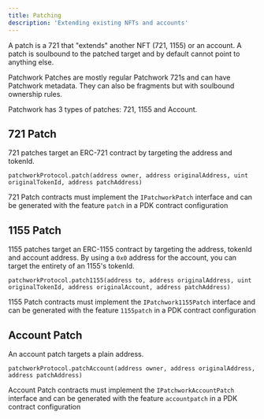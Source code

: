```yaml
---
title: Patching
description: 'Extending existing NFTs and accounts'
---
```


A patch is a 721 that "extends" another NFT (721, 1155) or an account. A patch is soulbound to the patched target and by default cannot point to anything else.

Patchwork Patches are mostly regular Patchwork 721s and can have Patchwork metadata. They can also be fragments but with soulbound ownership rules.

Patchwork has 3 types of patches: 721, 1155 and Account.


## 721 Patch ##

721 patches target an ERC-721 contract by targeting the address and tokenId.

```solidity
patchworkProtocol.patch(address owner, address originalAddress, uint originalTokenId, address patchAddress)
```

721 Patch contracts must implement the `IPatchworkPatch` interface and can be generated with the feature `patch` in a PDK contract configuration


## 1155 Patch ##

1155 patches target an ERC-1155 contract by targeting the address, tokenId and account address. By using a `0x0` address for the account, you can target the entirety of an 1155's tokenId.

```solidity
patchworkProtocol.patch1155(address to, address originalAddress, uint originalTokenId, address originalAccount, address patchAddress)
```

1155 Patch contracts must implement the `IPatchwork1155Patch` interface and can be generated with the feature `1155patch` in a PDK contract configuration


## Account Patch ##

An account patch targets a plain address.

```solidity
patchworkProtocol.patchAccount(address owner, address originalAddress, address patchAddress)
```

Account Patch contracts must implement the `IPatchworkAccountPatch` interface and can be generated with the feature `accountpatch` in a PDK contract configuration
